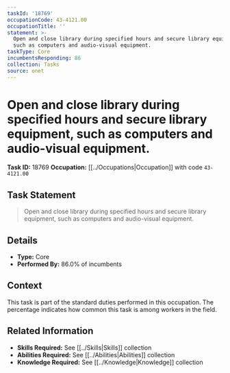 ```yaml
---
taskId: '18769'
occupationCode: 43-4121.00
occupationTitle: ''
statement: >-
  Open and close library during specified hours and secure library equipment,
  such as computers and audio-visual equipment.
taskType: Core
incumbentsResponding: 86
collection: Tasks
source: onet
---
```

# Open and close library during specified hours and secure library equipment, such as computers and audio-visual equipment.

**Task ID:** 18769
**Occupation:** [[../Occupations|Occupation]] with code `43-4121.00`

## Task Statement

> Open and close library during specified hours and secure library equipment, such as computers and audio-visual equipment.

## Details

- **Type:** Core
- **Performed By:** 86.0% of incumbents

## Context

This task is part of the standard duties performed in this occupation. The percentage indicates how common this task is among workers in the field.

## Related Information

- **Skills Required:** See [[../Skills|Skills]] collection
- **Abilities Required:** See [[../Abilities|Abilities]] collection
- **Knowledge Required:** See [[../Knowledge|Knowledge]] collection
